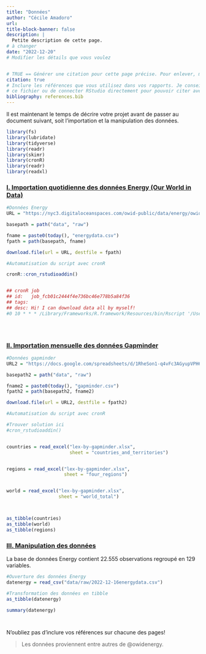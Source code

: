 ```yaml
---
title: "Données"
author: "Cécile Amadoro"
url: 
title-block-banner: false
description: | 
  Petite description de cette page.
# à changer
date: "2022-12-20"
# Modifier les détails que vous voulez


# TRUE == Générer une citation pour cette page précise. Pour enlever, mettre false.
citation: true
# Inclure les références que vous utilisez dans vos rapports. Je conseille Zotero pour construire
# ce fichier ou de connecter RStudio directement pour pouvoir citer avec @nom-de-reference.
bibliography: references.bib
---
```


Il est maintenant le temps de décrire votre projet avant de passer au document suivant, soit l'importation et la manipulation des données.

```r
library(fs)
library(lubridate)
library(tidyverse)
library(readr)
library(skimr)
library(cronR)
library(readr)
library(readxl)
```

### [**I. Importation quotidienne des données Energy (Our World in Data)**]{.underline}

```r

#Données Energy
URL = "https://nyc3.digitaloceanspaces.com/owid-public/data/energy/owid-energy-data.csv"

basepath = path("data", "raw")

fname = paste0(today(), "energydata.csv")
fpath = path(basepath, fname)

download.file(url = URL, destfile = fpath)

#Automatisation du script avec cronR

cronR::cron_rstudioaddin()


## cronR job
## id:   job_fcb01c2444f4e736bc46e778b5a84f36
## tags: 
## desc: Hi! I can download data all by myself!
#0 10 * * * /Library/Frameworks/R.framework/Resources/bin/Rscript '/Users/cecile/Documents/Cours 1er cycle/AUTOMNE 2022/FAS 1002 - Initiation à la programmation en science sociale/FAS1002_projet_pratique/import.qmd'  >> '/Users/cecile/Documents/Cours 1er cycle/AUTOMNE 2022/FAS 1002 - Initiation à la programmation en science sociale/FAS1002_projet_pratique/import.log' 2>&1#





```

### [**II. Importation mensuelle des données Gapminder**]{.underline}

```r

#Données gapminder
URL2 = "https://docs.google.com/spreadsheets/d/1RheSon1-q4vFc3AGyupVPH6ptEByE-VtnjOCselU0PE/export?format=xlsx"

basepath2 = path("data", "raw")

fname2 = paste0(today(), "gapminder.csv")
fpath2 = path(basepath2, fname2)

download.file(url = URL2, destfile = fpath2)

#Automatisation du script avec cronR

#Trouver solution ici
#cron_rstudioaddin()


countries = read_excel("lex-by-gapminder.xlsx",
                       sheet = "countries_and_territories")


regions = read_excel("lex-by-gapminder.xlsx",
                     sheet = "four_regions")


world = read_excel("lex-by-gapminder.xlsx",
                   sheet = "world_total")



as_tibble(countries)
as_tibble(world)
as_tibble(regions)


```

### [**III. Manipulation des données**]{.underline} 

La base de données Energy contient 22.555 observations regroupé en 129 variables.

```r

#Ouverture des données Energy
datenergy = read_csv("data/raw/2022-12-16energydata.csv")

#Transformation des données en tibble
as_tibble(datenergy)

summary(datenergy)




```

::: callout-important
N'oubliez pas d'inclure vos références sur chacune des pages!
:::

> Les données proviennent entre autres de @owidenergy.
